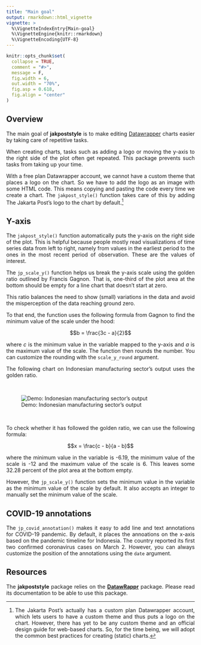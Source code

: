 ```yaml
---
title: "Main goal"
output: rmarkdown::html_vignette
vignette: >
  %\VignetteIndexEntry{Main-goal}
  %\VignetteEngine{knitr::rmarkdown}
  %\VignetteEncoding{UTF-8}
---
```


```r
knitr::opts_chunk$set(
  collapse = TRUE,
  comment = "#>",
  message = F,
  fig.width = 6, 
  out.width = "70%",
  fig.asp = 0.618,
  fig.align = "center"
)
```

<style>
body {
text-align: justify
}
</style>

## Overview

The main goal of **jakpoststyle** is to make editing [Datawrapper](https://www.datawrapper.de/) charts easier by taking care of repetitive tasks.

When creating charts, tasks such as adding a logo or moving the y-axis to the right side of the plot often get repeated. This package prevents such tasks from taking up your time.

With a free plan Datawrapper account, we cannot have a custom theme that places a logo on the chart. So we have to add the logo as an image with some HTML code. This means copying and pasting the code every time we create a chart. The `jakpost_style()` function takes care of this by adding The Jakarta Post's logo to the chart by default.[^1]

[^1]: The Jakarta Post's actually has a custom plan Datawrapper account, which lets users to have a custom theme and thus puts a logo on the chart. However, there has yet to be any custom theme and an official design guide for web-based charts. So, for the time being, we will adopt the common best practices for creating (static) charts.

## Y-axis

The `jakpost_style()` function automatically puts the y-axis on the right side of the plot. This is helpful because people mostly read visualizations of time series data from left to right, namely from values in the earliest period to the ones in the most recent period of observation. These are the values of interest.

The `jp_scale_y()` function helps us break the y-axis scale using the golden ratio outlined by Francis Gagnon. That is, one-third of the plot area at the bottom should be empty for a line chart that doesn't start at zero. 

This ratio balances the need to show (small) variations in the data and avoid the misperception of the data reaching ground zero. 

To that end, the function uses the following formula from Gagnon to find the minimum value of the scale under the hood:

$$b = \frac{3c - a}{2}$$

where *c* is the minimum value in the variable mapped to the y-axis and *a* is the maximum value of the scale. The function then rounds the number. You can customize the rounding with the `scale_y_round` argument.

The following chart on Indonesian manufacturing sector's output uses the golden ratio.

<br>
<p align="center">
![Demo: Indonesian manufacturing sector's output](figures/idn_manufacturing_plot.png)
</p>
<br>

To check whether it has followed the golden ratio, we can use the following formula:

$$x = \frac{c - b}{a - b}$$

where the minimum value in the variable is -6.19, the minimum value of the scale is -12 and the maximum value of the scale is 6. This leaves some 32.28 percent of the plot area at the bottom empty.

However, the `jp_scale_y()` function sets the minimum value in the variable as the minimum value of the scale by default. It also accepts an integer to manually set the minimum value of the scale.

## COVID-19 annotations

The `jp_covid_annotation()` makes it easy to add line and text annotations for COVID-19 pandemic. By default, it places the annoations on the x-axis based on the pandemic timeline for Indonesia. The country reported its first two confirmed coronavirus cases on March 2. However,  you can always customize the position of the annotations using the `date` argument.

## Resources

The __jakpoststyle__ package relies on the [__DatawRappr__](https://munichrocker.github.io/DatawRappr/) package. Please read its documentation to be able to use this package.
